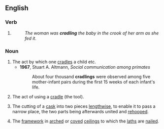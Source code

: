 ==English==

===Verb===
{{head|en|present participle}}

# {{present participle of|cradle|lang=en|nocat=1}}
#: ''The woman was '''cradling''' the baby in the crook of her arm as she fed it.''

===Noun===
{{en-noun}}

# The act by which one [[cradle]]s a child etc.
#* '''1967''', Stuart A. Altmann, ''Social communication among primates''
#*: About four thousand '''cradlings''' were observed among five mother-infant pairs during the first 15 weeks of each infant's life.
# The act of using a [[cradle]] (the tool).
# {{lb|en|coopering}} The cutting of a [[cask]] into two pieces [[lengthwise]], to enable it to pass a narrow place, the two parts being afterwards united and [[rehoop]]ed.
# {{lb|en|carpentry}} The [[framework]] in [[arched]] or [[coved]] [[ceiling]]s to which the [[lath]]s are [[nail]]ed.
#: {{rfquotek|Knight}}

{{Webster 1913}}